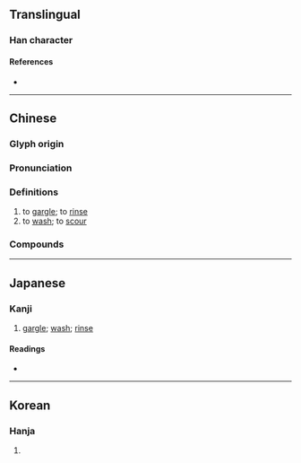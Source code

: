 {{also|潄}}
{{character info/new}}
==Translingual==

===Han character===
{{Han char|rn=85|rad=水|as=11|sn=14|four=37182|canj=EDLO,XEDLO|ids=⿰氵欶}}

====References====
* {{Han ref|kx=0647.070|dkj=18171|dj=1057.050|hdz=31719.010|uh=6F31|ud=28465|bh=BAA4|bd=47780}}

----

==Chinese==
{{zh-forms}}

===Glyph origin===
{{Han etym}}

===Pronunciation===
{{zh-pron
|m=shù
|c=sau3,sou3
|h=pfs=
|md=
|mn=qz:sò͘/tw:sóa/tw:sek
|w=
|mc=y
|oc=y
|cat=v
}}

===Definitions===
{{zh-hanzi}}

# to [[gargle]]; to [[rinse]]
# to [[wash]]; to [[scour]]

===Compounds===
{{zh-der|漱口|洗漱|漱洗|漱流|枕石漱流|枕巖漱流|漱石|漱口水|漱口杯|漱玉泉|漱玉|含漱劑|漱盂|漱玉詞|漱流枕石|枕流漱石|漱石枕流|盥漱|飛漱}}

----

==Japanese==

===Kanji===
{{ja-kanji|grade=|rs=水11}}

# [[gargle]]; [[wash]]; [[rinse]]

====Readings====
* {{ja-readings|on=[[そう]] (sō), [[しゅう]] (shū)|kun=[[すすぐ]] (susugu), [[うがい]] (ugai)}}

----

==Korean==

===Hanja===
{{ko-hanja|hangeul=수|eumhun=|rv=su|mr=su|y=swu}}

# {{defn|lang=ko|sort=水11}}